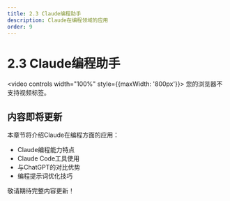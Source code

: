 ```yaml
---
title: 2.3 Claude编程助手
description: Claude在编程领域的应用
order: 9
---
```


# 2.3 Claude编程助手

<video controls width="100%" style={{maxWidth: '800px'}}>
  <source src="https://minio.xiaofeng.show/ai-code/2.3.mp4" type="video/mp4" />
  您的浏览器不支持视频标签。
</video>

## 内容即将更新

本章节将介绍Claude在编程方面的应用：

- Claude编程能力特点
- Claude Code工具使用
- 与ChatGPT的对比优势
- 编程提示词优化技巧

敬请期待完整内容更新！ 